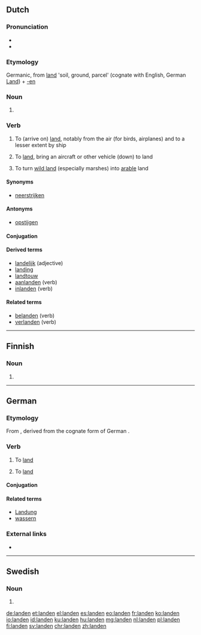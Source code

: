 {{also|Landen}}
==Dutch==

===Pronunciation===
* {{IPA|/ˈlɑn.də(n)/|lang=nl}}
* {{audio|Nl-landen.ogg|Audio|lang=nl}}

===Etymology===
Germanic, from [[land]] 'soil, ground, parcel' (cognate with English, German [[Land]]) + [[-en]]

===Noun===
{{head|nl|noun plural form}}

# {{nl-noun form of|pl|land}}

===Verb===
{{nl-verb|landde|geland}}

# {{label|nl|intransitive}} To (arrive on) [[land]], notably from the air (for birds, airplanes) and to a lesser extent by ship
# {{label|nl|transitive}} To [[land]], bring an aircraft or other vehicle (down) to land
# {{label|nl|transitive}} To turn [[wild land]] (especially marshes) into [[arable]] land

====Synonyms====
* [[neerstrijken]]

====Antonyms====
* [[opstijgen]]

====Conjugation====
{{nl-conj-wk|land|aux=zijn}}

====Derived terms====
* [[landelijk]] (adjective)
* [[landing]]
* [[landtouw]] {{g2|n}}
* [[aanlanden]] (verb)
* [[inlanden]] (verb)

====Related terms====
* [[belanden]] (verb)
* [[verlanden]] (verb)

----

==Finnish==

===Noun===
{{head|fi|noun form}}

# {{fi-form of|case=genitive|pl=singular|lande}}

----

==German==

===Etymology===
From {{etyl|gml|de}} {{m|gml|landen}}, derived from the cognate form of German {{m|de|Land||land}}.

===Verb===
{{de-verb-weak|landet|landete|gelandet|auxiliary=both}}

# {{label|de|intransitive|auxiliary verb: sein|aviation}} To [[land#English|land]]
# {{label|de|transitive|auxiliary verb: haben|aviation}} To [[land#English|land]]

====Conjugation====
{{de-conj-weak|land|gelandet|hs|e}}

====Related terms====
* [[Landung]]
* [[wassern]]

===External links===
* {{R:Duden}}

----

==Swedish==

===Noun===
{{head|sv|noun form}}

# {{sv-noun-form-def-pl|land}}

[[de:landen]]
[[et:landen]]
[[el:landen]]
[[es:landen]]
[[eo:landen]]
[[fr:landen]]
[[ko:landen]]
[[io:landen]]
[[id:landen]]
[[ku:landen]]
[[hu:landen]]
[[mg:landen]]
[[nl:landen]]
[[pl:landen]]
[[fi:landen]]
[[sv:landen]]
[[chr:landen]]
[[zh:landen]]